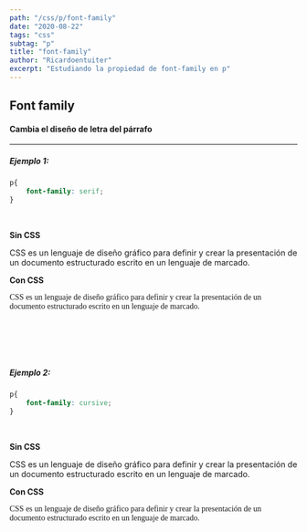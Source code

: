```yaml
---
path: "/css/p/font-family"
date: "2020-08-22"
tags: "css"
subtag: "p"
title: "font-family"
author: "Ricardoentuiter"
excerpt: "Estudiando la propiedad de font-family en p"
---
```


## Font family
#### Cambia el diseño de letra del párrafo

---
##### Ejemplo 1:

```css
p{
    font-family: serif;
}
```
<br/>


**Sin CSS**

<p>CSS es un lenguaje de diseño gráfico para definir y crear la presentación de un documento estructurado escrito en un lenguaje de marcado.</p>

**Con CSS**

<p style="font-family: serif">CSS es un lenguaje de diseño gráfico para definir y crear la presentación de un documento estructurado escrito en un lenguaje de marcado.</p>

<br/><br/>

<br/>

##### Ejemplo 2:

```css
p{
    font-family: cursive;
}
```
<br/>

**Sin CSS**

<p>CSS es un lenguaje de diseño gráfico para definir y crear la presentación de un documento estructurado escrito en un lenguaje de marcado.</p>

**Con CSS**

<p style="font-family: cursive">CSS es un lenguaje de diseño gráfico para definir y crear la presentación de un documento estructurado escrito en un lenguaje de marcado.</p>

